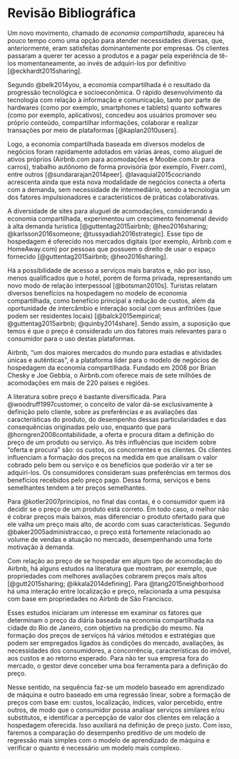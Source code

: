 # Revisão Bibliográfica

Um novo movimento, chamado de *economia compartilhada*, apareceu há pouco tempo como uma opção para atender necessidades diversas, que, anteriormente, eram satisfeitas dominantemente por empresas. Os clientes passaram a querer ter acesso a produtos e a pagar pela experiência de tê-los momentaneamente, ao invés de adquiri-los por definitivo [@eckhardt2015sharing].

Segundo @belk2014you, a economia compartilhada é o resultado da progressão tecnológica e socioeconômica. O rápido desenvolvimento da tecnologia com relação à informação e comunicação, tanto por parte de hardwares (como por exemplo, smartphones e tablets) quanto softwares (como por exemplo, aplicativos), concedeu aos usuários promover seu próprio conteúdo, compartilhar informações, colaborar e realizar transações por meio de plataformas [@kaplan2010users].

Logo, a economia compartilhada baseada em diversos modelos de negócios foram rapidamente adotados em várias áreas, como aluguel de ativos próprios (Airbnb.com para acomodações e Moobie.com.br para carros), trabalho autônomo de forma provisória (por exemplo, Fiverr.com), entre outros [@sundararajan2014peer]. @lavaquial2015cocriando acrescenta ainda que esta nova modalidade de negócios conecta a oferta com a demanda, sem necessidade de intermediário, sendo a tecnologia um dos fatores impulsionadores e característicos de práticas colaborativas.

A diversidade de sites para aluguel de acomodações, considerando a economia compartilhada, experimentou um crescimento fenomenal devido à alta demanda turística [@guttentag2015airbnb; @heo2016sharing; @karlsson2016someone; @tussyadiah2016strategic]. Esse tipo de hospedagem é oferecido nos mercados digitais (por exemplo, Airbnb.com e HomeAway.com) por pessoas que possuem o direito de usar o espaço fornecido [@guttentag2015airbnb; @heo2016sharing]. 

Há a possibilidade de acesso a serviços mais baratos e, não por isso, menos qualificados que o hotel, porém de forma privada, representando um novo modo de relação interpessoal [@botsman2010s]. Turistas relatam diversos benefícios na hospedagem no modelo de economia compartilhada, como benefício principal a redução de custos, além da oportunidade de intercâmbio e interação social com seus anfitriões (que podem ser residentes locais) [@balck2015empirical; @guttentag2015airbnb; @quinby2014share]. Sendo assim, a suposição que temos é que o preço é considerado um dos fatores mais relevantes para o consumidor para o uso destas plataformas.

Airbnb, “um dos maiores mercados do mundo para estadias e atividades únicas e autênticas”\footnote{\url{https://news.airbnb.com/br/about-us/}}, é a plataforma líder para o modelo de negócios de hospedagem da economia compartilhada. Fundado em 2008 por Brian Chesky e Joe Gebbia, o Airbnb.com oferece mais de sete milhões de acomodações em mais de 220 países e regiões.

A literatura sobre preço é bastante diversificada. Para @woodruff1997customer, o conceito de valor dá-se exclusivamente à definição pelo cliente, sobre as preferências e as avaliações das características do produto, do desempenho dessas particularidades e das consequências originadas pelo uso, enquanto que para @horngren2008contabilidade, a oferta e procura ditam a definição do preço de um produto ou serviço. As três influências que incidem sobre “oferta e procura” são: os custos, os concorrentes e os clientes. Os clientes influenciam a formação dos preços na medida em que analisam o valor cobrado pelo bem ou serviço e os benefícios que poderão vir a ter se adquiri-los. Os consumidores consideram suas preferências em termos dos benefícios recebidos pelo preço pago. Dessa forma, serviços e bens semelhantes tendem a ter preços semelhantes.

Para @kotler2007principios, no final das contas, é o consumidor quem irá decidir se o preço de um produto está correto. Em todo caso, o melhor não é cobrar preços mais baixos, mas diferenciar o produto ofertado para que ele valha um preço mais alto, de acordo com suas características. Segundo @baker2005administraccao, o preço está fortemente relacionado ao volume de vendas e atuação no mercado, desempenhando uma forte motivação à demanda.

Com relação ao preço de se hospedar em algum tipo de acomodação do Airbnb, há alguns estudos na literatura que mostram, por exemplo, que propriedades com melhores avaliações cobrarem preços mais altos [@gutt2015sharing; @ikkala2014defining]. Para @tang2015neighborhood há uma interação entre localização e preço, relacionada a uma pesquisa com base em propriedades no Airbnb de São Francisco.

Esses estudos iniciaram um interesse em examinar os fatores que determinam o preço da diária baseada na economia compartilhada na cidade do Rio de Janeiro, com objetivo na predição do mesmo. Na formação dos preços de serviços há vários métodos e estratégias que podem ser empregados ligados às condições do mercado, avaliações, às necessidades dos consumidores, a concorrência, características do imóvel, aos custos e ao retorno esperado. Para não ter sua empresa fora do mercado, o gestor deve conceber uma boa ferramenta para a definição do preço.

Nesse sentido, na sequência faz-se um modelo baseado em aprendizado de máquina e outro baseado em uma regressão linear, sobre a formação de preços com base em: custos, localização, índices, valor percebido, entre outros, de modo que o consumidor possa analisar serviços similares e/ou substitutos, e identificar a percepção de valor dos clientes em relação a hospedagem oferecida. Isso auxiliará na definição de preço justo. Com isso, faremos a comparação do desempenho preditivo de um modelo de regressão mais simples com o modelo de aprendizado de máquina e verificar o quanto é necessário um modelo mais complexo.

